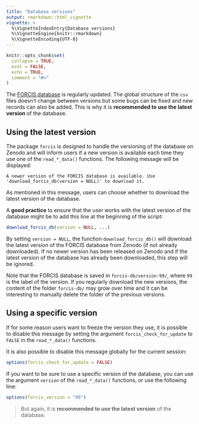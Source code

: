 ```yaml
---
title: "Database versions"
output: rmarkdown::html_vignette
vignette: >
  %\VignetteIndexEntry{Database versions}
  %\VignetteEngine{knitr::rmarkdown}
  %\VignetteEncoding{UTF-8}
---
```


```r
knitr::opts_chunk$set(
  collapse = TRUE,
  eval = FALSE,
  echo = TRUE,
  comment = "#>"
)
```

The [FORCIS database](https://zenodo.org/doi/10.5281/zenodo.7390791) is regularly updated. The global structure of the `csv` files doesn't change between versions but some bugs can be fixed and new records can also be added. This is why it is **recommended to use the latest version** of the database.


## Using the latest version

The package `forcis` is designed to handle the versioning of the database on Zenodo and will inform users if a new version is available each time they use one of the `read_*_data()` functions. The following message will be displayed:

```
A newer version of the FORCIS database is available. Use 'download_forcis_db(version = NULL)' to download it.
```

As mentioned in this message, users can choose whether to download the latest version of the database.

A **good practice** to ensure that the user works with the latest version of the database might be to add this line at the beginning of the script:

```r
download_forcis_db(version = NULL, ...)
```

By setting `version = NULL`, the function `download_forcis_db()` will download the latest version of the FORCIS database from Zenodo (if not already downloaded). If no newer version has been released on Zenodo and if the latest version of the database has already been downloaded, this step will be ignored.

Note that the FORCIS database is saved in `forcis-db/version-99/`, where `99` is the label of the version. If you regularly download the new versions, the content of the folder `forcis-db/` may grow over time and it can be interesting to manually delete the folder of the previous versions.


## Using a specific version

If for some reason users want to freeze the version they use, it is possible to disable this message by setting the argument `forcis_check_for_update` to `FALSE` in the `read_*_data()` functions.

It is also possible to disable this message globally for the current session:

```r
options(forcis_check_for_update = FALSE)
```

If you want to be sure to use a specific version of the database, you can use the argument `version` of the `read_*_data()` functions, or use the following line:

```r
options(forcis_version = "99")
```

> But again, it is **recommended to use the latest version** of the database.
